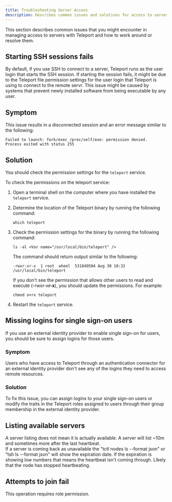 ```yaml
---
title: Troubleshooting Server Access
description: Describes common issues and solutions for access to servers.
---
```


This section describes common issues that you might encounter in managing access to servers
with Teleport and how to work around or resolve them.

## Starting SSH sessions fails

By default, if you use SSH to connect to a server, Teleport runs as the user login that starts 
the SSH session. If starting the session fails, it might be due to the Teleport file permission
settings for the user login that Teleport is using to connect to the remote servr.
This issue might be caused by systems that prevent newly installed software from being executable 
by any user.  

## Symptom

This issue results in a disconnected session and an error message similar to the following:

```text
Failed to launch: fork/exec /proc/self/exe: permission denied.
Process exited with status 255
```

## Solution

You should check the permission settings for the `teleport` service. 

To check the permissions on the teleport service:

1. Open a terminal shell on the computer where you have installed the `teleport` service.

1. Determine the location of the Teleport binary by running the following command:
   
   ```code
   which teleport
   ```

1. Check the permission settings for the binary by running the following command:
   
   ```code
   ls -al <Var name="/usr/local/bin/teleport" />
   ```

   The command should return output similar to the following:
   
   ```text
   -rwxr-xr-x  1 root  wheel  531849504 Aug 30 18:32 /usr/local/bin/teleport
   ```
   
   If you don't see the permission that allows other users to read and execute (-rwxr-x**r-x**), 
   you should update the permissions. For example:

   ```code
   chmod o+rx teleport
   ```
   
1. Restart the `teleport` service.

## Missing logins for single sign-on users

If you use an external identity provider to enable single sign-on for users, you should be sure
to assign logins for those users.

### Symptom

Users who have access to Teleport through an authentication connector for an external identity
provider don't see any of the logins they need to access remote resources.

### Solution

To fix this issue, you can assign logins to your single sign-on users or modify the traits in 
the Teleport roles assigned to users through their group membership in the external identity provider.

## Listing available servers

A server listing does not mean it is actually available. 
A server will list ~10m and sometimes more after the last heartbeat.  
If a server is coming back as unavailable the "tctl nodes ls --format json" or "tsh ls --format json" 
will show the expiration date.  If the expiration is
showing low numbers that means the heartbeat isn't coming through.  LIkely that the node has stopped heartbeating.

## Attempts to join fail

This operation requires role permission.